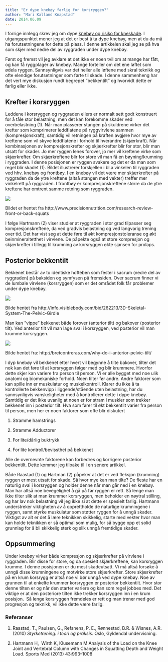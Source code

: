 ```yaml
---
title: "Er dype knebøy farlig for korsryggen?"
author: "Mari Kalland Knapstad"
date: 2014.06.09
---
```


I forrige innlegg skrev jeg om dype [knebøy og risiko for kneskade](kneboy.qmd). I utgangspunktet mener jeg at det er best å ta dype knebøy, men at du da må ha forutsetningene for dette på plass. I denne artikkelen skal jeg se på hva som skjer med nedre del av ryggraden under dype knebøy.

Først og fremst vil jeg avklare at det ikke er noen tvil om at mange har fått, og kan få ryggplager av knebøy. Mange forteller om det ene løftet som ødela ryggen. Sannsynligvis var det heller alle løftene med skral teknikk og ofte elendige forutsetninger som førte til skade. I denne sammenheng har det vert mye diskusjon rundt begrepet ”bekkentilt” og hvorvidt dette er farlig eller ikke.

## Krefter i korsryggen

Leddene i korsryggen og ryggraden ellers er normalt sett godt konstruert for å tåle stor belastning, men det kan forekomme skader ved overbelastning (1). Når man plasserer stangen på skuldrene virker det krefter som komprimerer leddflatene på ryggvirvlene sammen (kompresjonskraft), samtidig vil retningen på kraften avgjøre hvor mye av kreftene som vil skyve leddflatene i forhold til hverandre (skjærkraft). Når kombinasjonen av kompresjonskrefter og skjærkrefter blir for stor, blir man utsatt for skader. Jo mer ryggen lenes forover, jo mer vil kreftene virke som skjærkrefter. Om skjærkreftene blir for store vil man få en bøyning/krumning i ryggraden. I denne posisjonen er ryggen svakere og det er da man som regel blir skadet (1). Bildet illustrerer forskjellen i bl.a vinkelen til ryggraden ved hhv. knebøy og frontbøy. I en knebøy vil det være mer skjærkrefter på ryggraden da de ytre kreftene (altså stangen med vekter) treffer mer vinkelrett på ryggraden. I frontbøy er kompresjonskreftene større da de ytre kreftene har omtrent samme retning som ryggraden.

![](images/clipboard-584947647.png)

Bildet er hentet fra http://www.precisionnutrition.com/research-review-front-or-back-squats

I følge Hartmann (2) viser studier at ryggraden i stor grad tilpasser seg kompresjonskreftene, da ved gradvis belastning og ved langvarig trening over tid. Det har vist seg at dette føre til økt kompresjonstoleranse og økt beinmineraltetthet i virvlene. De påpekte også at store kompresjon og skjærkrefter i tillegg til krumning av korsryggen økte sjansen for prolaps.

## Posterior bekkentilt

Bekkenet består av to identiske hofteben som fester i sacrum (nedre del av ryggraden) på baksiden og symfysen på fremsiden. Over sacrum finner vi de lumbale virvlene (korsryggen) som er det området folk får problemer under dype knebøy.

![](images/clipboard-3238848318.png)

Bilde hentet fra http://info.visiblebody.com/bid/262213/3D-Skeletal-System-The-Pelvic-Girdle

Man kan ”vippe” bekkenet både forover (anterior tilt) og bakover (posterior tilt). Ved anterior tilt vil man lage svai i korsryggen, ved posterior vil man krumme korsryggen.

![](images/clipboard-2505164476.png)

Bilde hentet fra: http://bretcontreras.com/why-do-i-anterior-pelvic-tilt/

I dyp knebøy vil bekkenet etter hvert vil begynne å tilte bakover, tilter det nok kan det føre til at korsryggen følger med og blir krummere. Hvorfor dette skjer kan variere fra person til person. Vi er alle bygget med noe ulik anatomi og biomekaniske forhold. Noen tilter før andre. Andre faktorer som kan spille inn er muskulatur og muskelkontroll. Klarer du ikke å ta kontrollerte bekkenvipp i liggende/stående uten belastning, har du sannsynligvis vanskeligheter med å kontrollerer dette i dype knebøy. Samtidig er det ikke uvanlig at noen er for stram i muskler som trekker bekkenet inn i posterior tilt. Hva som fører til økt bekkentilt varier fra person til person, men her er noen faktorer som ofte blir diskutert

1.  Stramme hamstrings

2.  Stramme Adductorer

3.  For lite/dårlig buktrykk

4.  For lite kontroll/bevissthet på bekkenet

Alle de overnevnte faktorene kan forbedres og korrigere posterior bekkentilt. Dette kommer jeg tilbake til i en senere artikkel.

Både Raastad (1) og Hartman (2) påpeker at det er ved fleksjon (krumning) ryggen er mest utsatt for skade. Så hvor mye kan man tilte? De fleste har en naturlig svai i korsryggen og holder denne når man går ned i en knebøy. Man har altså noe bevegelighet å gå på før ryggen er rett. Så lenge man ikke tilter slik at man krummer korsryggen, men beholder en nøytral stilling, og har lav nok belastning vil jeg ikke si at dette er spesielt farlig. Hartmann understreker viktigheten av å opprettholde de naturlige krumningene i ryggen, samt styrke muskulatur som støtter ryggen for å unngå skader. Viktigst av alt er det å lære teknikken skikkelig, starte med vekter hvor man kan holde teknikken er så optimal som mulig, for så bygge opp et solid grunnlag for å bli skikkelig sterk og slik unngå fremtidige skader.

## Oppsummering

Under knebøy virker både kompresjon og skjærkrefter på virvlene i ryggraden. Blir disse for store, og da spesielt skjærkreftene, kan korsryggen krumme. I denne posisjonen er du mest skadeutsatt. Vi må altså forsøke å unngå disse krumningene og motvirke store skjærkrefter. Store skjærkrefter på en krum korsrygg er altså noe vi bør unngå ved dype knebøy. Noe av grunnen til at enkelte krummer korsryggen er posterior bekkentilt. Hvor stor denne tilten er og når den starter variere og kan som regel jobbes med. Det viktige er at den posteriore tilten ikke trekker korsryggen inn i en krum posisjon.  Så lenge korsryggen fremdeles er rett og man trener med god progresjon og teknikk, vil ikke dette være farlig.

### Referanser

1.  Raastad, T., Paulsen, G., Refsnens, P. E., Rønnestad, B.R. & Wisnes, A.R. (2010) *Styrketrening: i teori og praksis.* Oslo, Gyldendal undervisning.

2.  Hartmann H,  Wirth K, Klusemann M Analysis of the Load on the Knee Joint and Vertebral Column with Changes in Squatting Depth and Weight Load. Sports Med (2013) 43:993–1008
